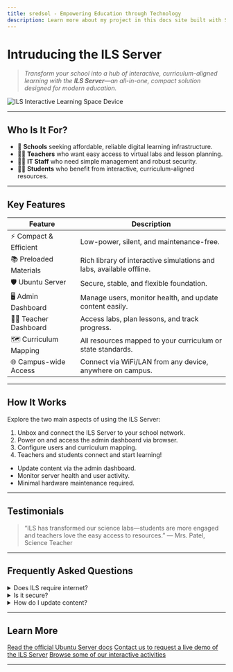 ```yaml
---
title: sredsol - Empowering Education through Technology
description: Learn more about my project in this docs site built with Starlight.
---
```


# Intruducing the ILS Server

> _Transform your school into a hub of interactive, curriculum-aligned learning with the **ILS Server**—an all-in-one, compact solution designed for modern education._

![ILS Interactive Learning Space Device](/assets/Server-bro.svg)

---

## Who Is It For?
- 🏫 **Schools** seeking affordable, reliable digital learning infrastructure.
- 👩‍🏫 **Teachers** who want easy access to virtual labs and lesson planning.
- 👨‍💻 **IT Staff** who need simple management and robust security.
- 👨‍🎓 **Students** who benefit from interactive, curriculum-aligned resources.

---

## Key Features

| Feature                | Description                                                                 |
|------------------------|-----------------------------------------------------------------------------|
| ⚡ Compact & Efficient  | Low-power, silent, and maintenance-free.                                    |
| 📚 Preloaded Materials | Rich library of interactive simulations and labs, available offline.         |
| 🛡️ Ubuntu Server       | Secure, stable, and flexible foundation.                                    |
| 🖥️ Admin Dashboard     | Manage users, monitor health, and update content easily.                    |
| 👩‍🏫 Teacher Dashboard | Access labs, plan lessons, and track progress.                              |
| 🗺️ Curriculum Mapping  | All resources mapped to your curriculum or state standards.                  |
| 🌐 Campus-wide Access  | Connect via WiFi/LAN from any device, anywhere on campus.                   |

---


## How It Works

Explore the two main aspects of using the ILS Server:

<Tabs>
  <TabItem label="🚀 Deployment">
    <ol>
      <li>Unbox and connect the ILS Server to your school network.</li>
      <li>Power on and access the admin dashboard via browser.</li>
      <li>Configure users and curriculum mapping.</li>
      <li>Teachers and students connect and start learning!</li>
    </ol>
  </TabItem>
  <TabItem label="🛠️ Maintenance">
    <ul>
      <li>Update content via the admin dashboard.</li>
      <li>Monitor server health and user activity.</li>
      <li>Minimal hardware maintenance required.</li>
    </ul>
  </TabItem>
</Tabs>

---

## Testimonials

> “ILS has transformed our science labs—students are more engaged and teachers love the easy access to resources.”
> — Mrs. Patel, Science Teacher

---

## Frequently Asked Questions

<details>
<summary>Does ILS require internet?</summary>
No! All content is available offline. Internet is only needed for updates.
</details>

<details>
<summary>Is it secure?</summary>
Yes, built on Ubuntu Server with robust security features.
</details>

<details>
<summary>How do I update content?</summary>
Use the admin dashboard to upload new materials or receive updates.
</details>

---


## Learn More

<CardGrid>
  <Card title="Ubuntu Server Documentation" icon="open-book">
    <a href="https://ubuntu.com/server/docs" target="_blank" rel="noopener">Read the official Ubuntu Server docs</a>
  </Card>
  <Card title="Request a Demo" icon="rocket">
    <a href="/contact">Contact us to request a live demo of the ILS Server</a>
  </Card>
  <Card title="Example Activities" icon="compass">
    <a href="/examples/6math">Browse some of our interactive activities</a>
  </Card>
</CardGrid>

---
